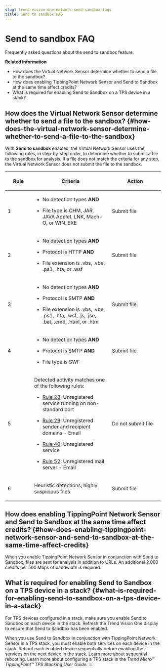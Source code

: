 ```yaml
---
slug: trend-vision-one-network-send-sandbox-faqs
title: Send to sandbox FAQ
---
```

# Send to sandbox FAQ

Frequently asked questions about the send to sandbox feature.

**Related information**

- How does the Virtual Network Sensor determine whether to send a file to the sandbox?
- How does enabling TippingPoint Network Sensor and Send to Sandbox at the same time affect credits?
- What is required for enabling Send to Sandbox on a TPS device in a stack?

## How does the Virtual Network Sensor determine whether to send a file to the sandbox? {#how-does-the-virtual-network-sensor-determine-whether-to-send-a-file-to-the-sandbox}

With **Send to sandbox** enabled, the Virtual Network Sensor uses the following rules, in step-by-step order, to determine whether to submit a file to the sandbox for analysis. If a file does not match the criteria for any step, the Virtual Network Sensor does not submit the file to the sandbox.

<table>
<colgroup>
<col style="width: 17%" />
<col style="width: 50%" />
<col style="width: 33%" />
</colgroup>
<thead>
<tr>
<th><p>Rule</p></th>
<th><p>Criteria</p></th>
<th><p>Action</p></th>
</tr>
</thead>
<tbody>
<tr>
<td><p>1</p></td>
<td><ul>
<li><p>No detection types <strong>AND</strong></p></li>
<li><p>File type is CHM, JAR, JAVA Applet, LNK, Mach-O, or WIN_EXE</p></li>
</ul></td>
<td><p>Submit file</p></td>
</tr>
<tr>
<td><p>2</p></td>
<td><ul>
<li><p>No detection types <strong>AND</strong></p></li>
<li><p>Protocol is HTTP <strong>AND</strong></p></li>
<li><p>File extension is .vbs, .vbe, .ps1, .hta, or .wsf</p></li>
</ul></td>
<td><p>Submit file</p></td>
</tr>
<tr>
<td><p>3</p></td>
<td><ul>
<li><p>No detection types <strong>AND</strong></p></li>
<li><p>Protocol is SMTP <strong>AND</strong></p></li>
<li><p>File extension is .vbs, .vbe, .ps1, .hta, .wsf, .js, .jse, .bat, .cmd, .html, or .htm</p></li>
</ul></td>
<td><p>Submit file</p></td>
</tr>
<tr>
<td><p>4</p></td>
<td><ul>
<li><p>No detection types <strong>AND</strong></p></li>
<li><p>Protocol is SMTP <strong>AND</strong></p></li>
<li><p>File type is SWF</p></li>
</ul></td>
<td><p>Submit file</p></td>
</tr>
<tr>
<td><p>5</p></td>
<td><p>Detected activity matches one of the following rules:</p>
<ul>
<li><p><a href="https://www.trendmicro.com/vinfo/us/threat-encyclopedia/network/ddi-rule-28">Rule 28</a>: Unregistered service running on non-standard port</p></li>
<li><p><a href="https://www.trendmicro.com/vinfo/us/threat-encyclopedia/network/ddi-rule-29">Rule 29</a>: Unregistered sender and recipient domains - Email</p></li>
<li><p><a href="https://www.trendmicro.com/vinfo/us/threat-encyclopedia/network/ddi-rule-40">Rule 40</a>: Unregistered service</p></li>
<li><p><a href="https://www.trendmicro.com/vinfo/us/threat-encyclopedia/network/ddi-rule-52">Rule 52</a>: Unregistered mail server - Email</p></li>
</ul></td>
<td><p>Do not submit file</p></td>
</tr>
<tr>
<td><p>6</p></td>
<td><p>Heuristic detections, highly suspicious files</p></td>
<td><p>Submit file</p></td>
</tr>
</tbody>
</table>

## How does enabling TippingPoint Network Sensor and Send to Sandbox at the same time affect credits? {#how-does-enabling-tippingpoint-network-sensor-and-send-to-sandbox-at-the-same-time-affect-credits}

When you enable TippingPoint Network Sensor in conjunction with Send to Sandbox, files are sent for analysis in addition to URLs. An additional 2,000 credits per 500 Mbps of bandwidth is required.

## What is required for enabling Send to Sandbox on a TPS device in a stack? {#what-is-required-for-enabling-send-to-sandbox-on-a-tps-device-in-a-stack}

For TPS devices configured in a stack, make sure you enable Send to Sandbox on each device in the stack. Refresh the Trend Vision One display to ensure that Send to Sandbox has been enabled.

When you use Send to Sandbox in conjunction with TippingPoint Network Sensor in a TPS stack, you must enable both services on each device in the stack. Reboot each enabled device sequentially before enabling the services on the next device in the stack. [Learn more](enable-network-sensor-for-tp.mdx) about sequential rebooting. Learn more about configuring a TPS stack in the *Trend Micro™ TippingPoint™ TPS Stacking User Guide*.
:::
